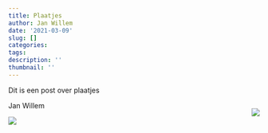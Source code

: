 ```yaml
---
title: Plaatjes
author: Jan Willem
date: '2021-03-09'
slug: []
categories:
tags:
description: ''
thumbnail: ''
---
```



Dit is een post over plaatjes

<div style= "float:right;position: relative; top: 00px;">
![](images/avatar.jpg)
</div>

Jan Willem

![](images/avatar.jpg)
